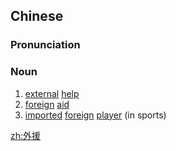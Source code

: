 ==Chinese==
{{zh-forms}}

===Pronunciation===
{{zh-pron
|m=wàiyuán
|c=ngoi6 wun4,ngoi6 jyun4
|mn=gōa-oān
|cat=n
}}

===Noun===
{{zh-noun}}

# [[external]] [[help]]
# [[foreign]] [[aid]]
# [[imported]] [[foreign]] [[player]] (in sports)

[[zh:外援]]